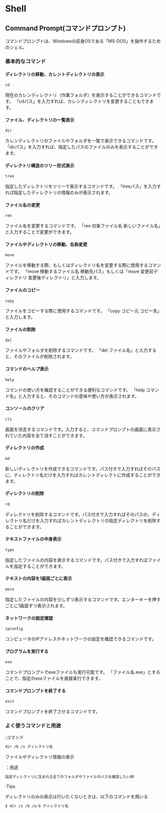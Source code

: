 # Shell

## Command Prompt(コマンドプロンプト)

コマンドプロンプトは、Windowsの前身OSである「MS-DOS」を操作するためのシェル。


### 基本的なコマンド

#### ディレクトリの移動、カレントディレクトリの表示
```markdown
cd
```

現在のカレンディレクトリ（作業フォルダ）を表示することができるコマンドです。
「cdパス」を入力すれば、カレンディレクトリを変更することもできます。

#### ファイル、ディレクトリの一覧表示
```markdown
dir
```

カレンディレクトリのファイルやフォルダを一覧で表示できるコマンドです。
「dirパス」を入力すれば、指定したパスのファイルのみを表示することができます。

#### ディレクトリ構造のツリー形式表示
```markdown
tree
```

指定したディレクトリをツリーで表示するコマンドです。
「treeパス」を入力すれば指定したディレクトリの情報のみが表示されます。

#### ファイル名の変更
```markdown
ren
```

ファイル名を変更するコマンドです。
「ren 対象ファイル名 新しいファイル名」と入力することで変更ができます。


#### ファイルやディレクトリの移動、名称変更
```markdown
move
```

ファイルを移動する際、もしくはディレクトリ名を変更する際に使用するコマンドです。
「move 移動するファイル名 移動先パス」もしくは「move 変更前ディレクトリ 変更後ディレクトリ」と入力します。

#### ファイルのコピー
```markdown
copy
```

ファイルをコピーする際に使用するコマンドです。
「copy コピー元 コピー先」と入力します。

#### ファイルの削除
```markdown
del
```

ファイルやフォルダを削除するコマンドです。
「del ファイル名」と入力すると、そのファイルが削除されます。

#### コマンドのヘルプ表示
```markdown
help
```

コマンドの使い方を確認することができる便利なコマンドです。
「help コマンド名」と入力すると、そのコマンドの意味や使い方が表示されます。

#### コンソールのクリア
```markdown
cls
```

画面を消去するコマンドです。入力すると、コマンドプロンプトの画面に表示されていた内容を全て消すことができます。

#### ディレクトリの作成
```markdown
md
```

新しいディレクトリを作成できるコマンドです。パス付きで入力すればそのパスに、ディレクトリ名だけを入力すればカレントディレクトに作成することができます。

#### ディレクトリの削除
```markdown
rd
```

ディレクトリを削除するコマンドです。パス付きで入力すればそのパスの、ディレクトリ名だけを入力すればカレントディレクトリの指定ディレクトリを削除することができます。

#### テキストファイルの中身表示
```markdown
type
```

指定したファイルの内容を表示するコマンドです。パス付きで入力すればファイルを指定することができます。

#### テキストの内容を1画面ごとに表示
```markdown
more
```

指定したファイルの内容を少しずつ表示するコマンドです。エンターキーを押すごとに1画面ずつ表示されます。

#### ネットワークの設定確認
```markdown
ipconfig
```

コンピュータのIPアドレスやネットワークの設定を確認できるコマンドです。

#### プログラムを実行する
```markdown
exe
```

コマンドプロンプトでexeファイルも実行可能です。
「ファイル名.exe」とすることで、指定のexeファイルを直接実行できます。

#### コマンドプロンプトを終了する
```markdown
exit
```

コマンドプロンプトを終了させるコマンドです。

### よく使うコマンドと用途
:コマンド
```markdown
dir /b /s ディレクトリ名
```

ファイルやディレクトリ情報の表示

：用途
```markdown
指定ディレクトリに含まれる全てのフォルダやファイルのパスを確認したい時
```

:Tips

ディレクトリのみの表示は行いたくないときは、以下のコマンドを用いる

```markdown
$ dir /s /b /a-b ディレクトリ名
```
